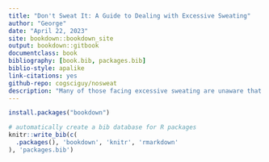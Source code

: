 ```yaml
--- 
title: "Don't Sweat It: A Guide to Dealing with Excessive Sweating"
author: "George"
date: "April 22, 2023"
site: bookdown::bookdown_site
output: bookdown::gitbook
documentclass: book
bibliography: [book.bib, packages.bib]
biblio-style: apalike
link-citations: yes
github-repo: cogsciguy/nosweat
description: "Many of those facing excessive sweating are unaware that their condition is a medical one (hyperhidrosis), and simply try to cope with it untreated, which can lead to great stress and anxiety in a variety of everyday situations, from shaking hands to manual labor or any social situation. Even once they know the name of this disorder, figuring out a treatment plan that works consistently without debilitating side effects is a daunting challenge."
---
```



```r
install.packages("bookdown")
```


```r
# automatically create a bib database for R packages
knitr::write_bib(c(
  .packages(), 'bookdown', 'knitr', 'rmarkdown'
), 'packages.bib')
```
